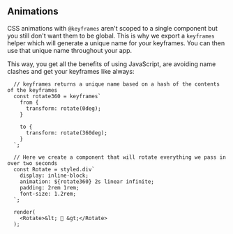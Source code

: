 ## Animations

CSS animations with `@keyframes` aren't scoped to a single component but you still don't want them
to be global. This is why we export a `keyframes` helper which will generate a unique name for your
keyframes. You can then use that unique name throughout your app.

This way, you get all the benefits of using JavaScript, are avoiding name clashes and get your keyframes
like always:

```react
  // keyframes returns a unique name based on a hash of the contents of the keyframes
  const rotate360 = keyframes`
    from {
      transform: rotate(0deg);
    }

    to {
      transform: rotate(360deg);
    }
  `;

  // Here we create a component that will rotate everything we pass in over two seconds
  const Rotate = styled.div`
    display: inline-block;
    animation: ${rotate360} 2s linear infinite;
    padding: 2rem 1rem;
    font-size: 1.2rem;
  `;

  render(
    <Rotate>&lt; 💅 &gt;</Rotate>
  );
```


